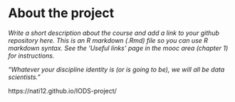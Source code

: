 
# About the project

*Write a short description about the course and add a link to your github repository here. This is an R markdown (.Rmd) file so you can use R markdown syntax. See the 'Useful links' page in the mooc area (chapter 1) for instructions.*

*"Whatever your discipline identity is (or is going to be), we will all be data scientists."*

https://nati12.github.io/IODS-project/
